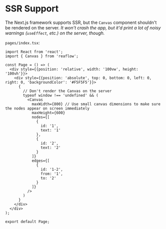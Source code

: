 
<Meta title="Docs/Advanced/SSR Support" />

# SSR Support

The Next.js framework supports SSR, but the `Canvas` component shouldn't be rendered on the server.
_It won't crash the app, but it'd print a lot of noisy warnings (`useEffect`, etc.) on the server, though._

`pages/index.tsx`:
```tsx
import React from 'react';
import { Canvas } from 'reaflow';

const Page = () => (
  <div style={{position: 'relative', width: '100vw', height: '100vh'}}>
    <div style={{position: 'absolute', top: 0, bottom: 0, left: 0, right: 0, 'backgroundColor': '#F5F5F5'}}>
      {
        // Don't render the Canvas on the server
        typeof window !== 'undefined' && (
          <Canvas
            maxWidth={800} // Use small canvas dimensions to make sure the nodes appear on screen immediately
            maxHeight={600}
            nodes={[
              {
                id: '1',
                text: '1'
              },
              {
                id: '2',
                text: '2'
              }
            ]}
            edges={[
              {
                id: '1-2',
                from: '1',
                to: '2'
              }
            ]}
          />
        )
      }
    </div>
  </div>
);

export default Page;
```
